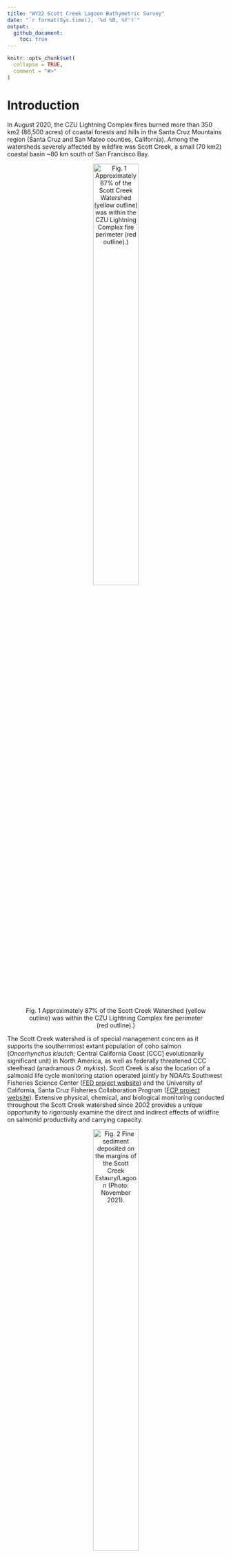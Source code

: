 ```yaml
---
title: "WY22 Scott Creek Lagoon Bathymetric Survey"
date: "`r format(Sys.time(), '%d %B, %Y')`"
output: 
  github_document:
    toc: true
---
```


<!-- README.md is generated from README.Rmd. Please edit that file -->

```r
knitr::opts_chunk$set(
  collapse = TRUE,
  comment = "#>"
)
```


# Introduction

In August 2020, the CZU Lightning Complex fires burned more than 350 km2 (86,500 acres) of coastal forests and hills in the Santa Cruz Mountains region (Santa Cruz and San Mateo counties, California). Among the watersheds severely affected by wildfire was Scott Creek, a small (70 km2) coastal basin ~80 km south of San Francisco Bay. 

<center>![Fig. 1 Approximately 87% of the Scott Creek Watershed (yellow outline) was within the
CZU Lightning Complex fire perimeter (red outline).)](Figures/CZU_perim_SCWatershed_crop_20210426.jpg){width="50%"}</center>

The Scott Creek watershed is of special management concern as it supports the southernmost extant population of coho salmon (*Oncorhynchus kisutch*; Central California Coast [CCC] evolutionarily significant unit) in North America, as well as federally threatened CCC steelhead (anadramous *O. mykiss*). Scott Creek is also the location of a salmonid life cycle monitoring station operated jointly by NOAA’s Southwest Fisheries Science Center ([FED project website](https://www.fisheries.noaa.gov/west-coast/science-data/landscape-and-seascape-ecology-research-california-salmon)) and the University of California, Santa Cruz Fisheries Collaboration Program ([FCP project website](https://fisheries.ucsc.edu/research-teams/scott-creek/)). Extensive physical, chemical, and biological monitoring conducted throughout the Scott Creek watershed since 2002 provides a unique opportunity to rigorously examine the direct and indirect effects of wildfire on salmonid productivity and carrying capacity.

<center>![Fig. 2 Fine sediment deposited on the margins of the Scott Creek Estaury/Lagoon (Photo: November 2021).](Figures/Lagoon_lookingUS_20211130.jpg){width="50%"}</center>

Water Year 2022 (WY22) had multiple mass wasting events and flushing flows which brough large amounts of sediment into the creek. We believe this sediment filled in pool habitat (reducing pool quantity, pool volume, and maximum pool depth). We also suspect sediment reached the Scott Creek Estuary/Lagoon; filling in areas of depth and simplifying the channel bed (right figure shows fine sediment deposition in the estuary 30 November 2021). This repository focuses on data collected in the Scott Creek Estuary/Lagoon and a separate repository is dedicated to the [pool sediment survey data](https://github.com/RMBond/ScottCreek-WY22_PoolSediment). Our goal was to survey the lagoon habitat using RTK GPS and create a bathymetric surface. Ultimately we hope to track how this habitat changes over time and answer the question "How much has the Scott Creek estuary/lagoon filled in with fine sediment compared to pre-fire conditions?". 

# Workflow Summary

The general workflow is:

1. Collect topo and echo sounder points.

2. Extract data from the R10s (L. Harrison helped with this) and correct raw data with OPUS output.

3. Correct echosounder point depths to account for "draft".

4. Remove bad topo points and echo points that are too shallow or have low accuracy.

5. Calculate bed surface elevation (BedSE) from echosunder points (Note: topo points are corrected in step 4).

6. Calculate water surface elevation (WaterSE) from echosounder points.

7. Make Corrected Output Files.

8. Convert BSE points into TIN layer(in ArcMap).

9. Convert TIN to raster layer (in ArcMap).

10. TBD - Compair WY22 layer to ESA Dec 2016 layer. Raster or TIN differencing (in ArcMap? or R?). 

<br>

## Dataset Descriptions 

The <span style="color:purple">*Data*</span> folder contains all of the rtk datasets used in this repository. The raw and output datasets can be found in their corresponding folders.

*Uncorrected* Base Station Files:

1. The <span style="color:purple">*SC_blue_220830.csv*</span> datafile contiants the *uncorrected* base station point.

2. The <span style="color:purple">*72772420.o*</span> datafile is the *uncorrected* base station RINEX file that was submitted to OPUS for correcting.

*Uncorrected* Rover Files:

3. The <span style="color:purple">*SC_grn_220830.csv*</span> datafile consists of the *uncorrected* green rover topo points.

4. The <span style="color:purple">*SC_red_220830_withdepth.csv*</span> datafile consists of the *uncorrected* red rover topo and echosounder points. The depth field was extracted by L. Harrison using Trimble Business Center software.

<span style="color:blue">*OPUS Corrected*</span> Rover Files:

5. The <span style="color:purple">*OUT.FullDataset_Corrected_20221007*</span> datafile is the full (all rtk points) *OPUS corrected* dataset. It can be used as a starting point for any analysis.

6. The <span style="color:purple">*OUT.BedSurface_Corrected_20221007*</span> datafile is the *OPUS corrected* bed surface input file (topo, wse, and echosounder point) for making TIN and raster files in ArcMap. Note the WaterSE column has been removed (not needed).

7. The <span style="color:purple">*OUT.WaterSurface_Corrected_20221007*</span> datafile is the *OPUS corrected* water surface input file (wse and echosounder point) for making TIN and raster files in ArcMap. Note the BedSE column has been removed (not needed).

<br>


# 1. Field Notes

On 30 August 2022, the Scott Creek crew surveyed the lagoon habitat with three RTK units (Trimble R10's). Each unit has its own raw data file (desribed above) which are used in the workflow (steps above). A google-drive folder with a scan of the field notebook and photos can be found [here](https://drive.google.com/drive/folders/1rpwhRYAWUH1Ks09bCyMU0wZEBVVKS9QF?usp=sharing).

<img align="Right" width="300" height="400" src="Figures/20220830_ESACP02C_test.jpg">

Survey Notes:

* Survey Units: US Survey Ft; 

* Horizontal Datum: US State Plane NAD83 CA Zone 3

* Vertical Datum: Conus GEOID12A.

* Survey extent: Scott Creek State Beach inland to Queseria Creek confluence. Most topo points were collected from the beach to the north marsh area (bad signal starting around the Lagoon PIT antenna array). Echosounder points focused on the main channel from the beach (downstream side of Hwy 1 bridge) to Queseria Creek confluence. 

* Blue Unit - Base station.
    + Settup on ESA CP02 and ran for 8 hours (for OPUS correction). 
    + Antenna height to quick release = 4.130 ft (1.5m).
    + Job Name: sc_blue_220830.

* Green Unit - Rover collecting topo points
    + Antenna height to quick release = 6.560 ft (2.0m).
    + Job Name: sc_grn_220830.
    + Shot to ESA CP01 for check point. Found an unknown control point (code = CPX) on North Marsh near Hwy 1.
    + Started topo survey at point #5.
    + Raw Data Corrections:
        + Change point code from WSE to topo for points 108,109, 163, and 164.
        + Delete points 337 and 345.
    + At point 334 we focused on WS Edge points and used a single rod (antenna height to quick release = 3.42 ft). Note WSE points using the short rod are at the water surface but were up to 0.5 ft from the actual bank (vegitation was blocking signal so X,Y coordinates are close but not exact). 

* Red Unit - Rover collecting echosounder points (Sonarmite; wet areas with depth).
    + Antenna height to quick release = 4.130 ft.
    + Job Name: sc_red_220830.
    + Sounder depth in water (a.k.a. "Draft") = 0.650 ft
    + Started at point number 1000 with code = echo. Collected ~12,000 points.
    
* Survey Codes: 
    + levee - top of levee.
    + topo - compination of wet and dry topographic points.
    + rock - armouring at Hwy 1 bridge ("Jacks")
    + wse - Water Surface Elevation at the edge of bank (transition from wet to dry).
    + echo - wet echosounder point (need to incorperate depth measurments to elevation to get BSE).

* The North Marsh was wet during the survey (pre-fire times this was rare in the summer). Perhapse this is because the sandbar formed at a typical elevation and the lagoon was filled in with sediment so the water went on the marshplain. 

<br>

# 2. Raw Data Corrections

When starting the base station we used a "here" point; meaning we let the base station decide where it was "on the fly". The raw base station file was extracted from the base station, converted to a RINEX file (<span style="color:purple">*Data/OPUS/72772420.o*</span>) and submitted to [OPUS](https://geodesy.noaa.gov/OPUS/). A pdf of the OPUS output can be found in the <span style="color:purple">*Data Folder*</span>. 

OPUS Output Notes:

* The output uses the same State Plane CA Zone 3 datum as the previous survey however the output was in meters not feet. Output coordinates were reprojected in ArcMap from meters to US Survey Feet.

* The output uses GEOID18 while our survey used GEOID12A. It turns out the difference in ellipsoid height for this area is only one centemeter. So one centememter was added to the ORTHO HGT to correct for this difference (GEOID12A corrected ortho height = 8.382 meters = 27.5ft).

<span style="color:blue">**Corrections:**</span>

* OPUS Correction to apply to dataset: 
    + N_ft = Add 6.557
    + E_ft = Subtract 3.309
    + Z_ft = Subtract 2.348

<br>

* 2016 Survey Correction to apply to dataset: 
    + N_ft = Add 6.479
    + E_ft = Subtract 3.359
    + Z_ft = Subtract 1.575


```r

#Load packages
library(ggplot2)
library(dplyr)
library(lubridate)
library(patchwork)

options(digits = 10) #Global option so you can see the entire number for Northings and Eastings.


#### Goal: Correct raw data with OPUS correction.

#Read in RTK files
Green.dat <- read.csv('Data/Raw_Data/SC_grn_220830.csv', sep = ",", header = T) # Topo points (362 obs, 5 var).
Red.dat <- read.csv('Data/Raw_Data/SC_red_220830_withdepth.csv', sep = ",", header = T) # Echosounder points (11772 obs, 21 var).

#Make sure the data are loaded correctly
str(Green.dat)
str(Red.dat) #Looks Good.

#OPUS Correct datasets:
#Topo Points:
Green.opus <- Green.dat %>% 
  mutate(North_cor = North + 6.557,
         East_cor = East - 3.309,
         Elevation_cor = Elevation - 2.348) %>% 
  select(Point, North_cor, East_cor, Elevation_cor, Code) # 359 Obs of 5 var.
      
#Echosounder Points:
Red.opus <- Red.dat %>% 
  mutate(North_cor = North + 6.557,
         East_cor = East - 3.309,
         Elevation_cor = Elevation - 2.348) %>% # Apply OPUS correction
  select(Point, North_cor, East_cor, Elevation_cor, Depth, Code, VertPrec) #Note: Elevation and Depth are adjusted further below. # 11772 obs of 7 var.
  
  
```

<br>

# 3. Correct echosounder point depths to account for "draft".

<img align="Right" width="300" height="300" src="Figures/Draft.jpg">

The sounding instrument is mounted slightly into the water. This little bit of depth, known as "draft", needs to be added to all of the depth values to get total water depth (d in figure to the right). The draft = 0.650 feet.

```r

#### Goal: Correct echosounder points to account for "draft".

Red.draft <- Red.opus %>% 
  mutate(Depth_cor = Depth + 0.65) %>% 
  select(-Depth) #remove raw depth column. #11772 obs of 7 var.

```


# 4. Remove bad topo points and echo points that are too shallow or have low accuracy.
Topo points were removed based on fieldnotes. Echosounder points were removed based on a vertical precision threshold between 0.09ft and sounding depths less than 1.3ft (the shallowest deoth a return could be detected by the sonarmite).

```r

#### Goal: Correct topo and echosounder points based on field notes and echo sounder point accuracy.

#Topo points:
Green.cor <- Green.opus %>%
  mutate(BedSE = Elevation_cor) %>% #Renaming since these topos are bed surface elevation.
  select(-Elevation_cor) %>%        #Removing old named column.
  filter(Point != "BASE",
         Point != 337,
         Point != 345)  #Remove three points.

Green.cor$Code[Green.cor$Point == 7] <- "topo"
Green.cor$Code[Green.cor$Point == 108] <- "topo"
Green.cor$Code[Green.cor$Point == 109] <- "topo"
Green.cor$Code[Green.cor$Point == 163] <- "topo"
Green.cor$Code[Green.cor$Point == 164] <- "topo" #Change code form WSE to topo.

# 359 Obs of 5 var.

#Corrected topo point dataset:
# write.table(Green.cor, file = 'Data/Output_Data/OUT.Green_Corrected_20221005.csv', sep = ',', row.names = F)

#Remove echosounder points based on vertical precision threshold between 0.09 - 0.16ft and depths less than 1.3ft.
Red.cor <- Red.draft %>% 
  filter(Code == "echo",  #Remove non-echo points. #11769 obs
         VertPrec < 0.09, #Remove points based on vertical precision threshold #11067 obs
         Depth_cor > 1.3) #Remove shallow points #10977 obs

#10977 obs of 7 var.

```


# 5. Calculate bed surface elevation (BedSE) from echosounder points.

BedSE is the OPUS corrected elevation plus draft corrected depth.

```r

####Goal: Combine elevations with depth to get BedSE.

Red.cor2 <- Red.cor %>%
  mutate(BedSE = Elevation_cor + Depth_cor)

#10977 obs. of 8 var.

```

# 6. Calculate water surface elevation (WaterSE) from echosounder points.

Subtract draft (0.650 ft) from rod height to get water surface elevations for the echosounder points. These points can be used as a water surface elevation refrence (i.e., Z point) while wse points collected by the green unit indicated the bank wetted margin (i.e., X,Y,Z )are important for creating the wetted boundary wihtin the lagoon.

```r

Red.cor3 <- Red.cor2 %>% 
  mutate(WaterSE = Elevation_cor - 0.65) %>% 
  select(Point, North_cor, East_cor, BedSE, WaterSE, Depth_cor, Code, VertPrec) #remove old elevation column.

#10977 obs. of 8 var.

#Corrected echosounder dataset:
# write.table(Red.cor3, file = 'Data/Output_Data/OUT.Red_Corrected_20221005.csv', sep = ',', row.names = F)

```

# 7. Make Corrected Output Files.

```r

####Goal: Join the RTK data together into a single dataset.

#Pull out topo WSE points and put them into the WaterSE column.
Green.cor.wse <- Green.cor %>%
  filter(Code == "wse") %>% 
  mutate(WaterSE = BedSE) # Make bed = water surface elevation since this is the wetted margin (used for water surface layer TIN below).
#79 obs of 6 var.

Green.cor.topo <- Green.cor %>%
  filter(Code != "wse") #280 of 5 var.

Green.join <- full_join(Green.cor.topo, Green.cor.wse) #rejoin topo points #359 obs of 6 var.

#### OUTPUT - Full Dataset Output ####
RTKData <- full_join(Green.join, Red.cor3) %>% 
  select(Point, North_cor, East_cor, BedSE, WaterSE, Depth_cor, Code, VertPrec) #join topo and echosounder points #11336 obs of 8 var.

#Full corrected dataset:
# write.table(RTKData, file = 'Data/Output_Data/OUT.FullDataset_Corrected_20221007.csv', sep = ',', row.names = F)

####  OUTPUT - Bed Surface TIN layer ####
BedData <- RTKData %>%
  filter(Code != "cp01",
         Code != "bridge",
         Code != "cb01b",
         Code != "hwymark",
         Code != "cpx") %>% #removing extra points that only matter to the base settup.
  select(North_cor, East_cor, BedSE, Code, Point, VertPrec) #Don't need these columns for bed TIN.
  
#11331 obs of 6 var.
  
#Bed Surface Points Only (Topo, echo, and wse = basic channel bed TIN for making ArcMap raster)
# write.table(BedData, file = 'Data/Output_Data/OUT.BedSurface_Corrected_20221007.csv', sep = ',', row.names = F)

####  OUTPUT - Water Surface TIN layer ####

WaterData <- RTKData %>%
  filter(Code == "wse"| Code == "echo") %>% #only water points.
  select(North_cor, East_cor, WaterSE, Code, Point, VertPrec) #11056 of 6 var.

#Water Surface Points Only (wse and echo = basic water surface TIN for visualizing depths in ArcMap raster)
# write.table(WaterData, file = 'Data/Output_Data/OUT.WaterSurface_Corrected_20221007.csv', sep = ',', row.names = F)

```
Some summaries:

```r
#Goal: Summarise point types and range of depths.

RTKData.sum <- RTKData %>%
  filter(Code != "cp01",
         Code != "bridge",
         Code != "cb01b",
         Code != "hwymark",
         Code != "cpx") %>% 
  group_by(Code) %>% 
  summarise(n())

Depth.plot <- ggplot(RTKData, aes( x = Depth_cor)) +
  geom_histogram(binwidth = .5)+
  theme_classic() +
  scale_x_continuous("Depth (ft)", limits = c(1,6), 
                     breaks = c(1,2,3,4,5,6), 
                     labels = c(1,2,3,4,5,6),
                     expand = c(0,0))
# ggsave("Figures/Depth_Histogram_20221006.jpg", width = 5, height = 3, units = "in", dpi = 650, device = "jpg")

```

<center>![Fig. X Histogram of echosounder depths after post-processing (Min = 1.66ft, Max =5.8ft ).](Figures/Depth_Histogram_20221006.jpg){width="50%"}</center>


# 8-10. in ArcMap (outside of R).

8. Convert BSE points into TIN layer(in ArcMap).

9. Convert TIN to raster layer (in ArcMap).

10. TBD - Compair WY22 layer to ESA Dec 2016 layer. Raster or TIN differencing (in ArcMap? or R?).









